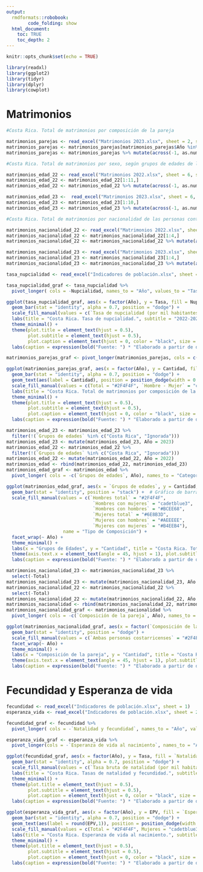 ```yaml
---
output:
  rmdformats::robobook:
        code_folding: show
  html_document:
    toc: TRUE
    toc_depth: 2
---
```


```r
knitr::opts_chunk$set(echo = TRUE)
```

```r
library(readxl)
library(ggplot2)
library(tidyr)
library(dplyr)
library(cowplot)
```

# Matrimonios 

```r
#Costa Rica. Total de matrimonios por composición de la pareja

matrimonios_parejas <- read_excel("Matrimonios 2023.xlsx", sheet = 2, skip = 3)
matrimonios_parejas <- matrimonios_parejas[matrimonios_parejas$Año %in% c(2022, 2023), ]
matrimonios_parejas <- matrimonios_parejas %>% mutate(across(-1, as.numeric))
```

```r
#Costa Rica. Total de matrimonios por sexo, según grupos de edades de las personas contrayentes

matrimonios_edad_22 <- read_excel("Matrimonios 2022.xlsx", sheet = 6, skip = 3)
matrimonios_edad_22 <- matrimonios_edad_22[1:11,]
matrimonios_edad_22 <- matrimonios_edad_22 %>% mutate(across(-1, as.numeric))

matrimonios_edad_23 <-  read_excel("Matrimonios 2023.xlsx", sheet = 6, skip = 3)
matrimonios_edad_23 <- matrimonios_edad_23[1:10,]
matrimonios_edad_23 <- matrimonios_edad_23 %>% mutate(across(-1, as.numeric))
```

```r
#Costa Rica. Total de matrimonios por nacionalidad de las personas contrayentes, según composición de la pareja.

matrimonios_nacionalidad_22 <- read_excel("Matrimonios 2022.xlsx", sheet = 12, skip = 3)
matrimonios_nacionalidad_22 <- matrimonios_nacionalidad_22[1:4,]
matrimonios_nacionalidad_22 <- matrimonios_nacionalidad_22 %>% mutate(across(-1, as.numeric))

matrimonios_nacionalidad_23 <- read_excel("Matrimonios 2023.xlsx", sheet = 12, skip = 3)
matrimonios_nacionalidad_23 <- matrimonios_nacionalidad_23[1:4,]
matrimonios_nacionalidad_23 <- matrimonios_nacionalidad_23 %>% mutate(across(-1, as.numeric))
```

```r
tasa_nupcialidad <- read_excel("Indicadores de población.xlsx", sheet = 3)
```

```r
tasa_nupcialidad_graf <- tasa_nupcialidad %>%
  pivot_longer( cols = -Nupcialidad, names_to = "Año", values_to = "Tasa")
```

```r
ggplot(tasa_nupcialidad_graf, aes(x = factor(Año), y = Tasa, fill = Nupcialidad)) +
  geom_bar(stat = "identity", alpha = 0.7, position = "dodge") +
  scale_fill_manual(values = c(`Tasa de nupcialidad (por mil habitantes)` = "#2F4F4F", Católicos = "cadetblue3", Civiles = "#BCEE68"), name = "Nupcialidad") +  
  labs(title = "Costa Rica. Tasa de nupcialidad.", subtitle = "2022-2023", x = "Año") +
  theme_minimal() +
  theme(plot.title = element_text(hjust = 0.5),
        plot.subtitle = element_text(hjust = 0.5),
        plot.caption = element_text(hjust = 0, color = "black", size = 8)) +
  labs(caption = expression(bold("Fuente: ") * "Elaborado a partir de datos del INEC."))
```

```r
matrimonios_parejas_graf <- pivot_longer(matrimonios_parejas, cols = c(Total,`Hombre - Mujer`,`Hombre - Hombre`,`Mujer - Mujer`), names_to = "Composición", values_to = "Cantidad")
```

```r
ggplot(matrimonios_parejas_graf, aes(x = factor(Año), y = Cantidad, fill = Composición)) +
  geom_bar(stat = "identity", alpha = 0.7, position = "dodge") +
  geom_text(aes(label = Cantidad), position = position_dodge(width = 0.9), vjust = -0.5) +
  scale_fill_manual(values = c(Total = "#2F4F4F", `Hombre - Mujer` = "cadetblue3", `Hombre - Hombre` = "#BCEE68",`Mujer - Mujer` = "#6E8B3D" ), name = "Tipo de Composición") +  
  labs(title = "Costa Rica. Total de matrimonios por composición de la pareja.", subtitle = "2022-2023", x = "Año") +
  theme_minimal() +
  theme(plot.title = element_text(hjust = 0.5),
        plot.subtitle = element_text(hjust = 0.5),
        plot.caption = element_text(hjust = 0, color = "black", size = 8)) +
  labs(caption = expression(bold("Fuente: ") * "Elaborado a partir de datos del INEC."))
```


```r
matrimonios_edad_23 <- matrimonios_edad_23 %>%
  filter(!(`Grupos de edades` %in% c("Costa Rica", "Ignorada")))
matrimonios_edad_23 <- mutate(matrimonios_edad_23, Año = 2023)
matrimonios_edad_22 <- matrimonios_edad_22 %>%
  filter(!(`Grupos de edades` %in% c("Costa Rica", "Ignorada")))
matrimonios_edad_22 <- mutate(matrimonios_edad_22, Año = 2022)
matrimonios_edad <- rbind(matrimonios_edad_22, matrimonios_edad_23)
matrimonios_edad_graf <- matrimonios_edad %>%
  pivot_longer( cols = -c(`Grupos de edades`, Año), names_to = "Categoria", values_to = "Cantidad")
```

```r
ggplot(matrimonios_edad_graf, aes(x = `Grupos de edades`, y = Cantidad, fill = Categoria)) +
  geom_bar(stat = "identity", position = "stack") +  # Gráfico de barras apiladas
  scale_fill_manual(values = c(`Hombres total` = "#2F4F4F", 
                                `Hombres con mujeres` = "cadetblue3", 
                                `Hombres con hombres` = "#BCEE68",
                                `Mujeres total` = "#6E8B3D", 
                                `Mujeres con hombres` = "#AEEEEE", 
                                `Mujeres con mujeres` = "#B4EEB4"),
                     name = "Tipo de Composición") +
  facet_wrap(~ Año) +
  theme_minimal() + 
  labs(x = "Grupos de Edades", y = "Cantidad", title = "Costa Rica. Total de matrimonios por grupos de edades de las personas contrayentes,  \n según sexo.", subtitle = "2022 - 2023") +
  theme(axis.text.x = element_text(angle = 45, hjust = 1), plot.subtitle = element_text(hjust = 0.5), plot.caption = element_text(hjust = 0, color = "black", size = 8)) +
  labs(caption = expression(bold("Fuente: ") * "Elaborado a partir de datos del INEC."))
```

```r
matrimonios_nacionalidad_23 <- matrimonios_nacionalidad_23 %>%
  select(-Total)
matrimonios_nacionalidad_23 <- mutate(matrimonios_nacionalidad_23, Año = 2023)
matrimonios_nacionalidad_22 <- matrimonios_nacionalidad_22 %>%
  select(-Total)
matrimonios_nacionalidad_22 <- mutate(matrimonios_nacionalidad_22, Año = 2022)
matrimonios_nacionalidad <- rbind(matrimonios_nacionalidad_22, matrimonios_nacionalidad_23)
matrimonios_nacionalidad_graf <- matrimonios_nacionalidad %>%
  pivot_longer( cols = -c(`Composición de la pareja`, Año), names_to = "Categoria", values_to = "Cantidad")
```

```r
ggplot(matrimonios_nacionalidad_graf, aes(x = factor(`Composición de la pareja`), y = Cantidad, fill = Categoria)) +
  geom_bar(stat = "identity", position = "dodge") + 
  scale_fill_manual(values = c(`Ambas personas costarricenses` = "#2F4F4F", `Costarricense y persona extranjera` = "cadetblue3", `Ambas personas extranjeras` = "#BCEE68"), name = "Nacionalidad") +
  facet_wrap(~ Año) +
  theme_minimal() + 
  labs(x = "Composición de la pareja", y = "Cantidad", title = "Costa Rica. Total de matrimonios por composición de la pareja, según nacionalidad de \n las personas contrayentes.", subtitle = "2022 - 2023") +
  theme(axis.text.x = element_text(angle = 45, hjust = 1), plot.subtitle = element_text(hjust = 0.5), plot.caption = element_text(hjust = 0, color = "black", size = 8)) +
  labs(caption = expression(bold("Fuente: ") * "Elaborado a partir de datos del INEC."))
```

# Fecundidad y Esperanza de vida 

```r
fecundidad <- read_excel("Indicadores de población.xlsx", sheet = 1)
esperanza_vida <- read_excel("Indicadores de población.xlsx", sheet = 2)
```

```r
fecundidad_graf <- fecundidad %>%
  pivot_longer( cols = -`Natalidad y fecundidad`, names_to = "Año", values_to = "Tasa")

esperanza_vida_graf <- esperanza_vida %>% 
  pivot_longer(cols = -`Esperanza de vida al nacimiento`, names_to = "Año", values_to = "EPV")
```

```r
ggplot(fecundidad_graf, aes(x = factor(Año), y = Tasa, fill = `Natalidad y fecundidad`)) +
  geom_bar(stat = "identity", alpha = 0.7, position = "dodge") +
  scale_fill_manual(values = c(`Tasa bruta de natalidad (por mil habitantes)` = "#2F4F4F", `Tasa global de fecundidad (por mujer)` = "cadetblue3", `Tasa bruta de reproducción (por mujer)` = "#BCEE68", `Tasa neta de reproducción (por mujer)` = "#6E8B3D"), name = "Tipo de tasa") +  
  labs(title = "Costa Rica. Tasas de natalidad y fecundidad.", subtitle = "2022-2023", x = "Año") +
  theme_minimal() +
  theme(plot.title = element_text(hjust = 0.5),
        plot.subtitle = element_text(hjust = 0.5),
        plot.caption = element_text(hjust = 0, color = "black", size = 8)) +
  labs(caption = expression(bold("Fuente: ") * "Elaborado a partir de datos del INEC."))
```

```r
ggplot(esperanza_vida_graf, aes(x = factor(Año), y = EPV, fill = `Esperanza de vida al nacimiento`)) +
  geom_bar(stat = "identity", alpha = 0.7, position = "dodge") +
  geom_text(aes(label = round(EPV,1)), position = position_dodge(width = 0.9), vjust = -0.5) +
  scale_fill_manual(values = c(Total = "#2F4F4F", Mujeres = "cadetblue3", Hombres = "#BCEE68")) +  
  labs(title = "Costa Rica. Esperanza de vida al nacimiento.", subtitle = "2022-2023", x = "Año", y = "Esperanza de vida", fill = NULL) +
  theme_minimal() +
  theme(plot.title = element_text(hjust = 0.5),
        plot.subtitle = element_text(hjust = 0.5),
        plot.caption = element_text(hjust = 0, color = "black", size = 8)) +
  labs(caption = expression(bold("Fuente: ") * "Elaborado a partir de datos del INEC."))
```

